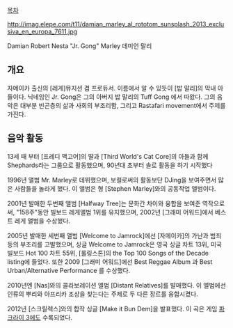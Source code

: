 [[목차]]


http://imag.elepe.com/t11/damian_marley_al_rototom_sunsplash_2013_exclusiva_en_europa_7611.jpg

Damian Robert Nesta "Jr. Gong" Marley
데미언 말리

== 개요 ==
자메이카 출신의 [레게]뮤지션 겸 프로듀서. 이름에서 알 수 있듯이 [밥 말리]의 막내 아들이다. 닉네임인 Jr. Gong은 그의 아버지 밥 말리의 Tuff Gong 에서 따왔다.
그의 음악은 대부분 빈곤층의 삶과 사회의 부조리함, 그리고 Rastafari movement에서 주제를 가진다.

== 음악 활동 ==
13세 때 부터 [프레디 맥고어]의 딸과 [Third World's Cat Core]의 아들과 함께 Shephards라는 그룹으로 활동했으며, 90년대 초부터 솔로 활동을 하기 시작했다

1996년 앨범 Mr. Marley로 데뷔했으며, 보컬로써의 활동보단 DJing을 보여주면서 많은 사람들을 놀라게 했다. 이 앨범은 형 [Stephen Marley]와의 공동작업 앨범이다.

2001년 발매한 두번째 앨범 [Halfway Tree]는 문화간 차이와 융합을 보여준 역작으로써, "158주"동안 빌보드 레게앨범 1위를 유지했으며, 2002년 [그래미 어워드]에서 베스트 레게 앨범을 수상했다.

2005년 발매한 세번째 앨범 [Welcome to Jamrock]에선 [자메이카]의 가난과 범죄 등의 부조리를 고발했으며, 싱글 Welcome to Jamrock은 영국 싱글 차트 13위, 미국 빌보드 Hot 100 차트 55위, [롤링스톤]의 the Top 100 Songs of the Decade listing에 들었다. 또한 2009 [그래미 어워드]에선 Best Reggae Album 과 Best Urban/Alternative Performance 를 수상했다.

2010년엔 [Nas]와의 콜라보레이션 앨범 [Distant Relatives]를 발매했다. 이 앨범에선 인류의 뿌리와 아프리카 조상을 찾는다는 주제로 두 다른 장르를 융합시켰다.

2012년 [스크릴렉스]와의 합작 싱글 [Make it Bun Dem]을 발표했다. 이 곡은 게임 [[파 크라이 3]]에도 수록되었다.
